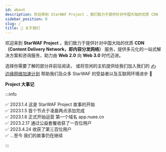 ```yaml
---
id: about
description: 欢迎来到 StarWAF Project ，我们致力于提供针对中国大陆的优质 CDN （Content Delivery Network，即内容分发网络）服务，提供多元化的一站式解决方案和咨询服务，助力由 Web 2.0 向 Web 3.0 时代迈进。
sidebar_position: 0
slug: /
title: 👋 关于我们
---
```



欢迎来到 **StarWAF Project** ，我们致力于提供针对中国大陆的优质 **CDN （Content Delivery Network，即内容分发网络）** 服务，提供多元化的一站式解决方案和咨询服务，助力由 **Web 2.0** 向 **Web 3.0** 时代迈进。

选择你需要了解的部分并前往阅读， 或将空闲的主机提供给我们加入我们的 [✍️ 边缘网络加速计划](contribute/ "pageRef") 帮助我们及众多 StarWAF 的受益者以及互联网环境进步 :rocket:

**Project 大事记**

:::info

✅ 2023.1.4 这是 StarWAF Project 故事的开始  
✅ 2023.1.5 首个节点于凌晨两点添加完成  
✅ 2023.1.6 正式开始运营 第一个域名 app.nuee.cn  
✅ 2023.2.17 通过公益套餐收获了一百位用户  
✅ 2023.4.24 收获了第三百位用户  
✅ ...至今 我们的故事仍在继续

:::